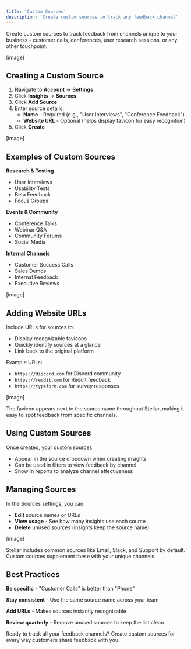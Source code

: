 ```yaml
---
title: 'Custom Sources'
description: 'Create custom sources to track any feedback channel'
---
```


Create custom sources to track feedback from channels unique to your business - customer calls, conferences, user research sessions, or any other touchpoint.

[image]

## Creating a Custom Source

1. Navigate to **Account** → **Settings** 
2. Click **Insights** → **Sources**
3. Click **Add Source**
4. Enter source details:
   - **Name** - Required (e.g., "User Interviews", "Conference Feedback")
   - **Website URL** - Optional (helps display favicon for easy recognition)
5. Click **Create**

[image]

## Examples of Custom Sources

**Research & Testing**
- User Interviews
- Usability Tests
- Beta Feedback
- Focus Groups

**Events & Community**
- Conference Talks
- Webinar Q&A
- Community Forums
- Social Media

**Internal Channels**
- Customer Success Calls
- Sales Demos
- Internal Feedback
- Executive Reviews

[image]

## Adding Website URLs

Include URLs for sources to:
- Display recognizable favicons
- Quickly identify sources at a glance
- Link back to the original platform

Example URLs:
- `https://discord.com` for Discord community
- `https://reddit.com` for Reddit feedback
- `https://typeform.com` for survey responses

[image]

<Tip>
The favicon appears next to the source name throughout Stellar, making it easy to spot feedback from specific channels.
</Tip>

## Using Custom Sources

Once created, your custom sources:
- Appear in the source dropdown when creating insights
- Can be used in filters to view feedback by channel
- Show in reports to analyze channel effectiveness

## Managing Sources

In the Sources settings, you can:
- **Edit** source names or URLs
- **View usage** - See how many insights use each source
- **Delete** unused sources (insights keep the source name)

[image]

<Note>
Stellar includes common sources like Email, Slack, and Support by default. Custom sources supplement these with your unique channels.
</Note>

## Best Practices

**Be specific** - "Customer Calls" is better than "Phone"

**Stay consistent** - Use the same source name across your team

**Add URLs** - Makes sources instantly recognizable

**Review quarterly** - Remove unused sources to keep the list clean

Ready to track all your feedback channels? Create custom sources for every way customers share feedback with you.